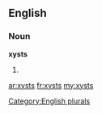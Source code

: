 ==English==

===Noun===
'''xysts'''

# {{plural of|[[xyst]]}}

[[Category:English plurals]]

[[ar:xysts]]
[[fr:xysts]]
[[my:xysts]]